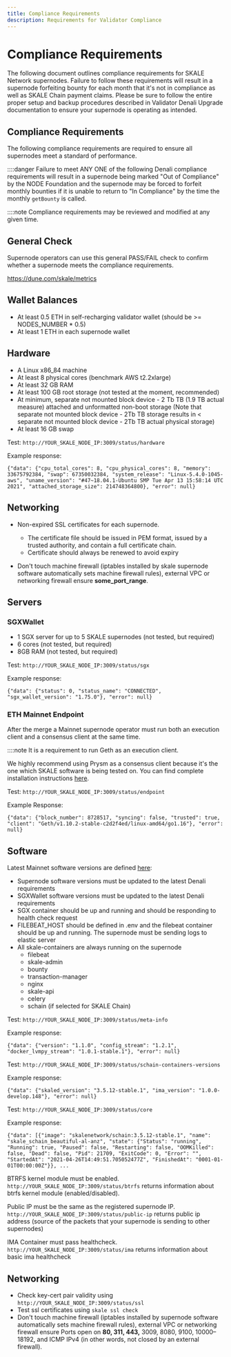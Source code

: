 ```yaml
---
title: Compliance Requirements
description: Requirements for Validator Compliance
---
```



# Compliance Requirements

The following document outlines compliance requirements for SKALE Network supernodes.
Failure to follow these requirements will result in a supernode forfeiting bounty for each month
that it's not in compliance as well as SKALE Chain payment claims. Please be sure to follow
the entire proper setup and backup procedures described in Validator Denali Upgrade documentation
to ensure your supernode is operating as intended.

## Compliance Requirements

The following compliance requirements are required to ensure all supernodes meet a standard of performance.

::::danger
Failure to meet ANY ONE of the following Denali compliance requirements will result in a supernode being
marked "Out of Compliance" by the NODE Foundation and the supernode may be forced to forfeit monthly bounties
if it is unable to return to "In Compliance" by the time the monthly `getBounty` is called.


::::note
Compliance requirements may be reviewed and modified at any given time.


## General Check

Supernode operators can use this general PASS/FAIL check to confirm whether a supernode meets the compliance requirements.

https://dune.com/skale/metrics

## Wallet Balances

- At least 0.5 ETH in self-recharging validator wallet (should be >= NODES_NUMBER * 0.5)
- At least 1 ETH in each supernode wallet

## Hardware

- A Linux x86_84 machine
- At least 8 physical cores (benchmark AWS t2.2xlarge)
- At least 32 GB RAM
- At least 100 GB root storage (not tested at the moment, recommended)
- At minimum, separate not mounted block device - 2 Tb TB (1.9 TB actual measure) attached and unformatted non-boot storage (Note that separate not mounted block device - 2Tb TB storage results in < separate not mounted block device - 2Tb TB actual physical storage)
- At least 16 GB swap

Test: `http://YOUR_SKALE_NODE_IP:3009/status/hardware`

Example response: 

```shell
{"data": {"cpu_total_cores": 8, "cpu_physical_cores": 8, "memory": 33675792384, "swap": 67350032384, "system_release": "Linux-5.4.0-1045-aws", "uname_version": "#47~18.04.1-Ubuntu SMP Tue Apr 13 15:58:14 UTC 2021", "attached_storage_size": 214748364800}, "error": null}
```

## Networking

- Non-expired SSL certificates for each supernode.
    - The certificate file should be issued in PEM format, issued by a trusted authority, and contain a full certificate chain.
    - Certificate should always be renewed to avoid expiry

- Don't touch machine firewall (iptables installed by skale supernode software automatically sets machine firewall rules), external
VPC or networking firewall ensure __some_port_range__.

## Servers

### SGXWallet

- 1 SGX server for up to 5 SKALE supernodes (not tested, but required)
- 6 cores (not tested, but required)
- 8GB RAM (not tested, but required)

Test: `http://YOUR_SKALE_NODE_IP:3009/status/sgx`

Example response:
```shell
{"data": {"status": 0, "status_name": "CONNECTED", "sgx_wallet_version": "1.75.0"}, "error": null}
```

### ETH Mainnet Endpoint

After the merge a Mainnet supernode operator must run both an execution client and a consensus client at the same time. 

::::note
It is a requirement to run Geth as an execution client.


We highly recommend using Prysm as a consensus client because it's the one which SKALE software is being tested on.
You can find complete installation instructions [here](https://docs.prylabs.network/docs/install/install-with-script). 

Test: `http://YOUR_SKALE_NODE_IP:3009/status/endpoint`

Example Response:

```shell
{"data": {"block_number": 8728517, "syncing": false, "trusted": true, "client": "Geth/v1.10.2-stable-c2d2f4ed/linux-amd64/go1.16"}, "error": null}
```

## Software

Latest Mainnet software versions are defined [here](https://github.com/skalenetwork/skale-network/tree/master/releases):

- Supernode software versions must be updated to the latest Denali requirements
- SGXWallet software versions must be updated to the latest Denali requirements
- SGX container should be up and running and should be responding to health check request
- FILEBEAT_HOST should be defined in .env and the filebeat container should be up and running. The supernode must be sending logs to elastic server
- All skale-containers are always running on the supernode
    - filebeat
    - skale-admin
    - bounty
    - transaction-manager
    - nginx
    - skale-api
    - celery
    - schain (if selected for SKALE Chain)

Test: `http://YOUR_SKALE_NODE_IP:3009/status/meta-info`

Example response:
```shell
{"data": {"version": "1.1.0", "config_stream": "1.2.1", "docker_lvmpy_stream": "1.0.1-stable.1"}, "error": null}
```

Test: `http://YOUR_SKALE_NODE_IP:3009/status/schain-containers-versions`

Example response:
```shell
{"data": {"skaled_version": "3.5.12-stable.1", "ima_version": "1.0.0-develop.148"}, "error": null}
```

Test: `http://YOUR_SKALE_NODE_IP:3009/status/core`

Example response:
```shell
{"data": [{"image": "skalenetwork/schain:3.5.12-stable.1", "name": "skale_schain_beautiful-al-anz", "state": {"Status": "running", "Running": true, "Paused": false, "Restarting": false, "OOMKilled": false, "Dead": false, "Pid": 21709, "ExitCode": 0, "Error": "", "StartedAt": "2021-04-26T14:49:51.705052477Z", "FinishedAt": "0001-01-01T00:00:00Z"}}, ...
```

BTRFS kernel module must be enabled.  `http://YOUR_SKALE_NODE_IP:3009/status/btrfs` returns information about btrfs kernel module (enabled/disabled).

Public IP must be the same as the registered supernode IP. `http://YOUR_SKALE_NODE_IP:3009/status/public-ip` returns public ip address (source of the packets that your supernode is sending to other supernodes)

IMA Container must pass healthcheck. `http://YOUR_SKALE_NODE_IP:3009/status/ima` returns information about basic ima healthcheck

## Networking

- Check key-cert pair validity using `http://YOUR_SKALE_NODE_IP:3009/status/ssl`
- Test ssl certificates using `skale ssl check`
- Don't touch machine firewall (iptables installed by supernode software automatically sets machine firewall rules), external VPC or networking firewall ensure Ports open on **80, 311, 443,** 3009, 8080, 9100, 10000–18192, and ICMP IPv4  (in other words, not closed by an external firewall).

